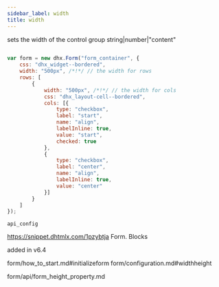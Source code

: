 ```yaml
---
sidebar_label: width
title: width
---
```



          


<Short>
 sets the width of the control group


</Short>



<Type>
 string|number|"content"


</Type>


~~~js
 
var form = new dhx.Form("form_container", {
	css: "dhx_widget--bordered",
	width: "500px", /*!*/ // the width for rows
    rows: [
        {
            width: "500px", /*!*/ // the width for cols
            css: "dhx_layout-cell--bordered",
            cols: [{
                type: "checkbox",
                label: "start",
                name: "align",
                labelInline: true,
                value: "start",
                checked: true
            },
            {
                type: "checkbox",
                label: "center",
                name: "align",
                labelInline: true,
                value: "center"
            }]
        }
    ]
});


~~~
	api_config

<Descr>
 



</Descr>



https://snippet.dhtmlx.com/1pzybtja	Form. Blocks

 added in v6.4

 form/how_to_start.md#initializeform
form/configuration.md#widthheight

 form/api/form_height_property.md